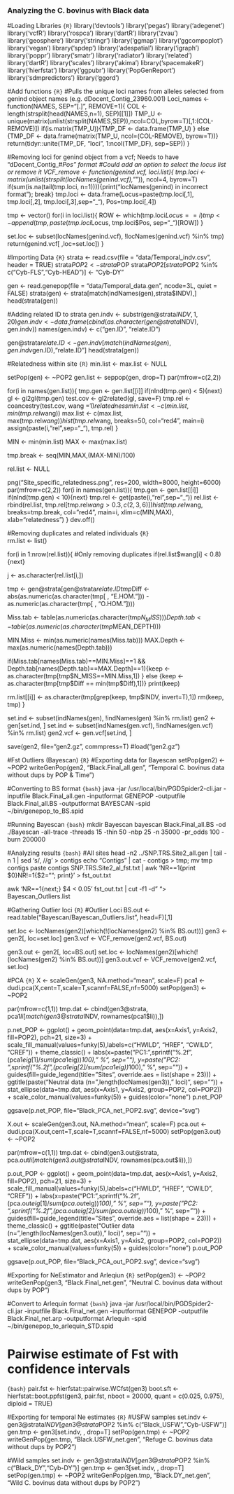 ### Analyzing the C. bovinus with Black data ###

#Loading Libraries
```{R}```
library('devtools')
library('pegas')
library('adegenet')
library('vcfR') 
library('rospca')
library('dartR')
library('zvau')
library('geosphere')
library('stringr')
library('ggmap')
library('ggcompoplot')
library('vegan')
library('spdep')
library('adespatial')
library('igraph')
library('poppr') 
library('smatr')
library('radiator')
library('related')
library('dartR')
library('scales')
library('akima')
library('spacemakeR')
library('hierfstat')
library('ggpubr')
library('PopGenReport')
library('sdmpredictors') 
library('ggord')


#Add functions
```{R}```
#Pulls the unique loci names from alleles selected from genind object names (e.g. dDocent_Contig_23960.001)
Loci_names <- function(NAMES, SEP="[.]", REMOVE=1){
  COL <- length(strsplit(head(NAMES,n=1), SEP)[[1]])
  TMP_U <- unique(matrix(unlist(strsplit(NAMES,SEP)),ncol=COL,byrow=T)[,1:(COL-REMOVE)])
  if(is.matrix(TMP_U)){TMP_DF <- data.frame(TMP_U)
  } else {TMP_DF <- data.frame(matrix(TMP_U, ncol=(COL-REMOVE), byrow=T))}
  return(tidyr::unite(TMP_DF, "loci", 1:ncol(TMP_DF), sep=SEP))
}

#Removing loci for genind object from a vcf; Needs to have "dDocent_Contig_#_Pos" format
#Could add an option to select the locus list or remove it
VCF_remove <- function(genind.vcf, loci.list){
  tmp.loci <- matrix(unlist(strsplit(locNames(genind.vcf),"_")), ncol=4, byrow=T)
  if(sum(is.na(tail(tmp.loci, n=1)))){print("locNames(genind) in incorrect format"); break}
  tmp.loci <- data.frame(Locus=paste(tmp.loci[,1], tmp.loci[,2], tmp.loci[,3],sep="_"), Pos=tmp.loci[,4])

  tmp <- vector()
  for(i in loci.list){
    ROW <- which(tmp.loci$Locus == i)
    tmp <- append(tmp,paste(tmp.loci$Locus, tmp.loci$Pos, sep="_")[ROW])
  }

  set.loc <- subset(locNames(genind.vcf), !locNames(genind.vcf) %in% tmp)
  return(genind.vcf[ ,loc=set.loc])
}

#Importing Data
```{R}```
strata <- read.csv(file = "data/Temporal_indv.csv", header = TRUE)
strata$POP2 <- strata$POP
strata$POP2[strata$POP2 %in% c("Cyb-FLS","Cyb-HEAD")] <- "Cyb-DY"

gen <- read.genepop(file = "data/Temporal_data.gen", ncode=3L, quiet = FALSE)
strata(gen) <- strata[match(indNames(gen),strata$INDV),]
head(strata(gen))

#Adding related ID to strata
gen.indv <- substr(gen@strata$INDV, 1, 20)
gen.indv <- data.frame(cbind(as.character(gen@strata$INDV), gen.indv))
names(gen.indv) <- c("gen.ID", "relate.ID")

gen@strata$relate.ID <- gen.indv[match(indNames(gen),gen.indv$gen.ID),"relate.ID"]
head(strata(gen))

#Relatedness within site
```{R}```
min.list <- max.list <- NULL

setPop(gen) <- ~POP2
gen.list <- seppop(gen, drop=T)
par(mfrow=c(2,2))

for(i in names(gen.list)){
  tmp.gen <- gen.list[[i]]
  if(nInd(tmp.gen) < 5){next}
  gl <- gi2gl(tmp.gen)
  test.cov <- gl2related(gl, save=F)
  tmp.rel <- coancestry(test.cov, wang =1)$relatedness
  min.list <- c(min.list, min(tmp.rel$wang))
  max.list <- c(max.list, max(tmp.rel$wang))
  hist(tmp.rel$wang, breaks=50, col="red4", main=i)
  assign(paste(i,"rel",sep="_"), tmp.rel)
}

MIN <- min(min.list)
MAX <- max(max.list)

tmp.break <- seq(MIN,MAX,(MAX-MIN)/100)

rel.list <- NULL

png("Site_specific_relatedness.png", res=200, width=8000, height=6000)
par(mfrow=c(2,2))
for(i in names(gen.list)){
  tmp.gen <- gen.list[[i]]
  if(nInd(tmp.gen) < 10){next}
  tmp.rel <- get(paste(i,"rel",sep="_"))
  rel.list <- rbind(rel.list, tmp.rel[tmp.rel$wang > 0.3,c(2,3,6)])
  hist(tmp.rel$wang, breaks=tmp.break, col="red4", main=i, xlim=c(MIN,MAX), xlab="relatedness")
}
dev.off()

#Removing duplicates and related individuals
```{R}```	
rm.list <- list()

for(i in 1:nrow(rel.list)){
  #Only removing duplicates
  if(rel.list$wang[i] < 0.8){next}

  j <- as.character(rel.list[i,])

  tmp <- gen@strata[gen@strata$relate.ID %in% j, ]
  tmp$Diff <- abs(as.numeric(as.character(tmp[ , "E.HOM."])) - as.numeric(as.character(tmp[ , "O.HOM."])))

  Miss.tab <- table(as.numeric(as.character(tmp$N_MISS)))
  Depth.tab <- table(as.numeric(as.character(tmp$MEAN_DEPTH)))

  MIN.Miss <- min(as.numeric(names(Miss.tab)))
  MAX.Depth <- max(as.numeric(names(Depth.tab)))

  if(Miss.tab[names(Miss.tab)==MIN.Miss]==1 && Depth.tab[names(Depth.tab)==MAX.Depth]==1){keep <- as.character(tmp[tmp$N_MISS==MIN.Miss,1])
  } else {keep <- as.character(tmp[tmp$Diff == min(tmp$Diff),1])}
  print(keep)

  rm.list[[i]] <- as.character(tmp[grep(keep, tmp$INDV, invert=T),1])
  rm(keep, tmp)
}

set.ind <- subset(indNames(gen), !indNames(gen) %in% rm.list)
gen2 <- gen[set.ind, ]
set.ind <- subset(indNames(gen.vcf), !indNames(gen.vcf) %in% rm.list)
gen2.vcf <- gen.vcf[set.ind, ]

save(gen2, file="gen2.gz", commpress=T)
#load("gen2.gz")

#Fst Outliers (Bayescan)
```{R}```
#Exporting data for Bayescan
setPop(gen2) <- ~POP2
writeGenPop(gen2, "Black.Final_all.gen", "Temporal C. bovinus data without dups by POP & Time")

#Converting to BS format
```{bash}```
java -jar /usr/local/bin/PGDSpider2-cli.jar -inputfile Black.Final_all.gen -inputformat GENEPOP -outputfile Black.Final_all.BS -outputformat BAYESCAN -spid ~/bin/genepop_to_BS.spid

#Running Bayescan
```{bash}```
mkdir Bayescan
bayescan Black.Final_all.BS -od ./Bayescan -all-trace -threads 15 -thin 50 -nbp 25 -n 35000 -pr_odds 100 -burn 200000

#Analyzing results
```{bash}```
#All sites
head -n2 ../SNP.TRS.Site2_all.gen | tail -n 1 | sed 's/, /\n/g' > contigs
echo "Contigs" | cat - contigs > tmp; mv tmp contigs
paste contigs SNP.TRS.Site2_al_fst.txt | awk 'NR==1{print $0}NR!=1{$2=""; print}' > fst_out.txt

awk 'NR==1{next;} $4 < 0.05' fst_out.txt | cut -f1 -d" "> Bayescan_Outliers.list

#Gathering Outlier loci
```{R}```
#Outlier Loci
BS.out <- read.table("Bayescan/Bayescan_Outliers.list", head=F)[,1]

set.loc <- locNames(gen2)[which(!(locNames(gen2) %in% BS.out))]
gen3 <- gen2[, loc=set.loc]
gen3.vcf <- VCF_remove(gen2.vcf, BS.out)

gen3.out <- gen2[, loc=BS.out]
set.loc <- locNames(gen2)[which(!(locNames(gen2) %in% BS.out))]
gen3.out.vcf <- VCF_remove(gen2.vcf, set.loc)

#PCA
```{R}```
X <- scaleGen(gen3, NA.method="mean", scale=F)
pca1 <- dudi.pca(X,cent=T,scale=T,scannf=FALSE,nf=5000)
setPop(gen3) <- ~POP2

par(mfrow=c(1,1))
tmp.dat <- cbind(gen3@strata, pca1$li[match(gen3@strata$INDV, rownames(pca1$li)),])

p.net_POP <- ggplot() + geom_point(data=tmp.dat, aes(x=Axis1, y=Axis2, fill=POP2), pch=21, size=3) + scale_fill_manual(values=funky(5),labels=c("HWILD", "HREF", "CWILD", "CREF")) +
  theme_classic() + labs(x=paste("PC1: ",sprintf("%.2f",(pca1$eig[1]/sum(pca1$eig))*100)," %", sep=""), y=paste("PC2: ",sprintf("%.2f",(pca1$eig[2]/sum(pca1$eig))*100)," %", sep="")) +
  guides(fill=guide_legend(title="Sites", override.aes = list(shape = 23))) + 
  ggtitle(paste("Neutral data (n=",length(locNames(gen3))," loci)", sep="")) + 
  stat_ellipse(data=tmp.dat, aes(x=Axis1, y=Axis2, group=POP2, col=POP2)) + scale_color_manual(values=funky(5)) + guides(color="none")
p.net_POP

ggsave(p.net_POP, file="Black_PCA_net_POP2.svg", device="svg")

X.out <- scaleGen(gen3.out, NA.method="mean", scale=F)
pca.out <- dudi.pca(X.out,cent=T,scale=T,scannf=FALSE,nf=5000)
setPop(gen3.out) <- ~POP2

par(mfrow=c(1,1))
tmp.dat <- cbind(gen3.out@strata, pca.out$li[match(gen3.out@strata$INDV, rownames(pca.out$li)),])

p.out_POP <- ggplot() + geom_point(data=tmp.dat, aes(x=Axis1, y=Axis2, fill=POP2), pch=21, size=3) + scale_fill_manual(values=funky(5),labels=c("HWILD", "HREF", "CWILD", "CREF")) +
  labs(x=paste("PC1: ",sprintf("%.2f",(pca.out$eig[1]/sum(pca.out$eig))*100)," %", sep=""), y=paste("PC2: ",sprintf("%.2f",(pca.out$eig[2]/sum(pca.out$eig))*100)," %", sep="")) +
  guides(fill=guide_legend(title="Sites", override.aes = list(shape = 23))) + theme_classic() +
  ggtitle(paste("Outlier data (n=",length(locNames(gen3.out))," loci)", sep="")) + 
  stat_ellipse(data=tmp.dat, aes(x=Axis1, y=Axis2, group=POP2, col=POP2)) + scale_color_manual(values=funky(5)) + guides(color="none")
p.out_POP

ggsave(p.out_POP, file="Black_PCA_out_POP2.svg", device="svg")

#Exporting for NeEstimator and Arleqiun
```{R}```
setPop(gen3) <- ~POP2
writeGenPop(gen3, "Black.Final_net.gen", "Neutral C. bovinus data without dups by POP")

#Convert to Arlequin format
```{bash}```
java -jar /usr/local/bin/PGDSpider2-cli.jar -inputfile Black.Final_net.gen -inputformat GENEPOP -outputfile Black.Final_net.arp -outputformat Arlequin -spid ~/bin/genepop_to_arlequin_STD.spid

# Pairwise estimate of Fst with confidence intervals
```{bash}```
pair.fst <- hierfstat::pairwise.WCfst(gen3)
boot.sft <- hierfstat::boot.ppfst(gen3, pair.fst, nboot = 20000, quant = c(0.025, 0.975), diploid = TRUE)

#Exporting for temporal Ne estimates
```{R}```
#USFW samples
set.indv <- gen3@strata$INDV[gen3@strata$POP2 %in% c("Black_USFW","Cyb-USFW")]
gen.tmp <- gen3[set.indv, , drop=T]
setPop(gen.tmp) <- ~POP2
writeGenPop(gen.tmp, "Black.USFW_net.gen", "Refuge C. bovinus data without dups by POP2")

#Wild samples
set.indv <- gen3@strata$INDV[gen3@strata$POP2 %in% c("Black_DY","Cyb-DY")]
gen.tmp <- gen3[set.indv, , drop=T]
setPop(gen.tmp) <- ~POP2
writeGenPop(gen.tmp, "Black.DY_net.gen", "Wild C. bovinus data without dups by POP2")
